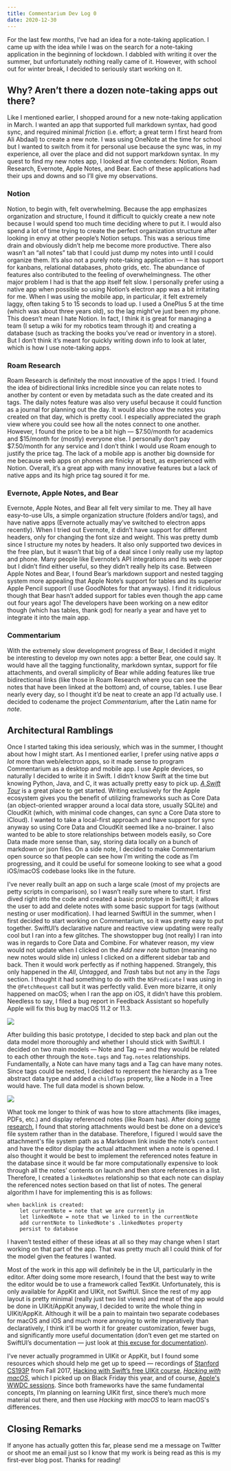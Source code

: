```yaml
---
title: Commentarium Dev Log 0
date: 2020-12-30
---
```


For the last few months, I’ve had an idea for a note-taking application. I came up with the idea while I was on the search for a note-taking application in the beginning of lockdown. I dabbled with writing it over the summer, but unfortunately nothing really came of it. However, with school out for winter break, I decided to seriously start working on it.

## Why? Aren’t there a dozen note-taking apps out there?

Like I mentioned earlier, I shopped around for a new note-taking application in March. I wanted an app that supported full markdown syntax, had good sync, and required minimal _friction_ (i.e. effort; a great term I first heard from Ali Abdaal) to create a new note. I was using OneNote at the time for school but I wanted to switch from it for personal use because the sync was, in my experience, all over the place and did not support markdown syntax. In my quest to find my new notes app, I looked at five contenders: Notion, Roam Research, Evernote, Apple Notes, and Bear. Each of these applications had their ups and downs and so I’ll give my observations.

### Notion

Notion, to begin with, felt overwhelming. Because the app emphasizes organization and structure, I found it difficult to quickly create a new note because I would spend too much time deciding where to put it. I would also spend a lot of time trying to create the perfect organization structure after looking in envy at other people’s Notion setups. This was a serious time drain and obviously didn’t help me become more productive. There also wasn’t an “all notes” tab that I could just dump my notes into until I could organize them. It’s also not a purely note-taking application — it has support for kanbans, relational databases, photo grids, etc. The abundance of features also contributed to the feeling of overwhelmingness. The other major problem I had is that the app itself felt slow. I personally prefer using a native app when possible so using Notion’s electron app was a bit irritating for me. When I was using the mobile app, in particular, it felt extremely laggy, often taking 5 to 15 seconds to load up. I used a OnePlus 5 at the time (which was about three years old), so the lag might’ve just been my phone. This doesn’t mean I hate Notion. In fact, I think it is great for managing a team (I setup a wiki for my robotics team through it) and creating a database (such as tracking the books you’ve read or inventory in a store). But I don’t think it’s meant for quickly writing down info to look at later, which is how I use note-taking apps.

### Roam Research

Roam Research is definitely the most innovative of the apps I tried. I found the idea of bidirectional links incredible since you can relate notes to another by content or even by metadata such as the date created and its tags. The daily notes feature was also very useful because it could function as a journal for planning out the day. It would also show the notes you created on that day, which is pretty cool. I especially appreciated the graph view where you could see how all the notes connect to one another. However, I found the price to be a bit high — $7.50/month for academics and $15/month for (mostly) everyone else. I personally don’t pay $7.50/month for any service and I don’t think I would use Roam enough to justify the price tag. The lack of a mobile app is another big downside for me because web apps on phones are finicky at best, as experienced with Notion. Overall, it’s a great app with many innovative features but a lack of native apps and its high price tag soured it for me.

### Evernote, Apple Notes, and Bear

Evernote, Apple Notes, and Bear all felt very similar to me. They all have easy-to-use UIs, a simple organization structure (folders and/or tags), and have native apps (Evernote actually may’ve switched to electron apps recently). When I tried out Evernote, it didn’t have support for different headers, only for changing the font size and weight. This was pretty dumb since I structure my notes by headers. It also only supported two devices in the free plan, but it wasn’t that big of a deal since I only really use my laptop and phone. Many people like Evernote’s API integrations and its web clipper but I didn’t find either useful, so they didn’t really help its case. Between Apple Notes and Bear, I found Bear’s markdown support and nested tagging system more appealing that Apple Note’s support for tables and its superior Apple Pencil support (I use GoodNotes for that anyways). I find it ridiculous though that Bear hasn’t added support for tables even though the app came out four years ago! The developers have been working on a new editor though (which has tables, thank god) for nearly a year and have yet to integrate it into the main app.

### Commentarium

With the extremely slow development progress of Bear, I decided it might be interesting to develop my own notes app: a better Bear, one could say. It would have all the tagging functionality, markdown syntax, support for file attachments, and overall simplicity of Bear while adding features like true bidirectional links (like those in Roam Research where you can see the notes that have been linked at the bottom) and, of course, tables. I use Bear nearly every day, so I thought it’d be neat to create an app I’d actually use. I decided to codename the project _Commentarium_, after the Latin name for _note_.

## Architectural Ramblings

Once I started taking this idea seriously, which was in the summer, I thought about how I might start. As I mentioned earlier, I prefer using native apps _a lot_ more than web/electron apps, so it made sense to program Commentarium as a desktop and mobile app. I use Apple devices, so naturally I decided to write it in Swift. I didn’t know Swift at the time but knowing Python, Java, and C, it was actually pretty easy to pick up. [_A Swift Tour_](https://docs.swift.org/swift-book/GuidedTour/GuidedTour.html) is a great place to get started. Writing exclusively for the Apple ecosystem gives you the benefit of utilizing frameworks such as Core Data (an object-oriented wrapper around a local data store, usually SQLite) and CloudKit (which, with minimal code changes, can sync a Core Data store to iCloud). I wanted to take a local-first approach and have support for sync anyway so using Core Data and CloudKit seemed like a no-brainer. I also wanted to be able to store relationships between models easily, so Core Data made more sense than, say, storing data locally on a bunch of markdown or json files. On a side note, I decided to make Commentarium open source so that people can see how I’m writing the code as I’m progressing, and it could be useful for someone looking to see what a good iOS/macOS codebase looks like in the future.

I’ve never really built an app on such a large scale (most of my projects are petty scripts in comparison), so I wasn’t really sure where to start. I first dived right into the code and created a basic prototype in SwiftUI; it allows the user to add and delete notes with some basic support for tags (without nesting or user modification). I had learned SwiftUI in the summer, when I first decided to start working on Commentarium, so it was pretty easy to put together. SwiftUI’s declarative nature and reactive view updating were really cool but I ran into a few glitches. The showstopper bug (not really) I ran into was in regards to Core Data and Combine. For whatever reason, my view would not update when I clicked on the _Add new note_ button (meaning no new notes would slide in) unless I clicked on a different sidebar tab and back. Then it would work perfectly as if nothing happened. Strangely, this only happened in the _All_, _Untagged_, and _Trash_ tabs but not any in the _Tags_ section. I thought it had something to do with the `NSPredicate` I was using in the `@FetchRequest` call but it was perfectly valid. Even more bizarre, it only happened on macOS; when I ran the app on iOS, it didn’t have this problem. Needless to say, I filed a bug report in Feedback Assistant so hopefully Apple will fix this bug by macOS 11.2 or 11.3.

![](prototype.png)

After building this basic prototype, I decided to step back and plan out the data model more thoroughly and whether I should stick with SwiftUI. I decided on two main models — Note and Tag — and they would be related to each other through the `Note.tags` and `Tag.notes` relationships. Fundamentally, a Note can have many tags and a Tag can have many notes. Since tags could be nested, I decided to represent the hierarchy as a Tree abstract data type and added a `childTags` property, like a Node in a Tree would have. The full data model is shown below.

![](data-model.png)

What took me longer to think of was how to store attachments (like images, PDFs, etc.) and display referenced notes (like Roam has). After doing [some research](https://www.vadimbulavin.com/how-to-save-images-and-videos-to-core-data-efficiently/), I found that storing attachments would best be done on a device’s file system rather than in the database. Therefore, I figured I would save the attachment's file system path as a Markdown link inside the note’s `content` and have the editor display the actual attachment when a note is opened. I also thought it would be best to implement the referenced notes feature in the database since it would be far more computationally expensive to look through all the notes’ contents on launch and then store references in a list. Therefore, I created a `linkedNotes` relationship so that each note can display the referenced notes section based on that list of notes. The general algorithm I have for implementing this is as follows:

```
when backlink is created:
    let currentNote = note that we are currently in
    let linkedNote = note that we linked to in the currentNote
    add currentNote to linkedNote's .linkedNotes property
    persist to database
```

I haven’t tested either of these ideas at all so they may change when I start working on that part of the app. That was pretty much all I could think of for the model given the features I wanted.

Most of the work in this app will definitely be in the UI, particularly in the editor. After doing some more research, I found that the best way to write the editor would be to use a framework called TextKit. Unfortunately, this is only available for AppKit and UIKit, not SwiftUI. Since the rest of my app layout is pretty minimal (really just two list views) and meat of the app would be done in UIKit/AppKit anyway, I decided to write the whole thing in UIKit/AppKit. Although it will be a pain to maintain two separate codebases for macOS and iOS and much more annoying to write imperatively than declaratively, I think it’ll be worth it for greater customization, fewer bugs, and significantly more useful documentation (don’t even get me started on SwiftUI’s documentation — just look at [this excuse for documentation](https://developer.apple.com/documentation/swiftui/sidebarliststyle)).

I’ve never actually programmed in UIKit or AppKit, but I found some resources which should help me get up to speed — recordings of [Stanford CS193P](https://www.youtube.com/watch?v=TZL5AmwuwlA&list=PL3d_SFOiG7_8ofjyKzX6Nl1wZehbdiZC_) from Fall 2017, [Hacking with Swift’s free UIKit course](https://www.hackingwithswift.com/read), [_Hacking with macOS_](https://www.hackingwithswift.com/store/hacking-with-macos), which I picked up on Black Friday this year, and of course, [Apple's WWDC sessions](https://developer.apple.com/videos/). Since both frameworks have the same fundamental concepts, I’m planning on learning UIKit first, since there’s much more material out there, and then use _Hacking with macOS_ to learn macOS's differences.

## Closing Remarks

If anyone has actually gotten this far, please send me a message on Twitter or shoot me an email just so I know that my work is being read as this is my first-ever blog post. Thanks for reading!
